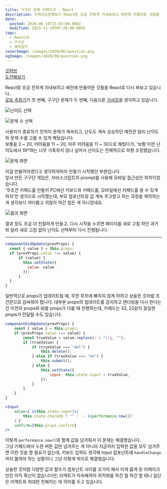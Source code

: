 ```yaml
---
title: 구구단 문제 리메이크 - React
description: 깃허브도전해보기 React랑 조금 친하게 지내보려고 예전에 만들어둔 것들을 React로 다시 짜보고 있습니다.로또 추첨기가 첫 번째, 구구단 문제가 두 번째, 다음으론 가사집을 생각하고 있습니다. 사용자가 종료하기 전까지 문제가 계속되고, 난도도 계속 상승하던 예전관 달리 난이도와 문제 수를 고를 수 있게 해뒀습니다.보통을 2 ~ 20, 어려움을 11 ~ 20, 아주 어려움을 11 ~ 30으로 해뒀다가, &quot;보통&quot;이란 난이도에서
date:
  posted: 2020-06-18T15:03:00.000Z
  modified: 2023-11-19T07:26:00.000Z
tags:
  - ReactJS
  - 구구단
  - 제작일지
coverImage: /images/2020/06/question.png
ogImage: /images/2020/06/question.png
---
```


[깃허브](https://github.com/marshallku/simple-brain-training)  
[도전해보기](https://marshallku.github.io/simple-brain-training/)

React랑 조금 친하게 지내보려고 예전에 만들어둔 것들을 React로 다시 짜보고 있습니다.  
[로또 추첨기](/web/tips/react%eb%a1%9c-%eb%a1%9c%eb%98%90%eb%b2%88%ed%98%b8-%ec%83%9d%ec%84%b1%ea%b8%b0-%eb%a7%8c%eb%93%a4%ea%b8%b0)가 첫 번째, 구구단 문제가 두 번째, 다음으론 [가사집](/twice/discography)을 생각하고 있습니다.

![난이도 선택](/images/2020/06/difficulty.png)

![문제 수 선택](/images/2020/06/number-of-questions.png)

사용자가 종료하기 전까지 문제가 계속되고, 난도도 계속 상승하던 예전관 달리 난이도와 문제 수를 고를 수 있게 해뒀습니다.  
보통을 2 \~ 20, 어려움을 11 \~ 20, 아주 어려움을 11 \~ 30으로 해뒀다가, '보통'이란 난이도에서 19\*19는 너무 가혹하지 않나 싶어서 난이도는 전체적으로 하향 조정했습니다.

![문제 화면](/images/2020/06/question.png)

이걸 만들어야겠다고 생각하자마자 만들기 시작했던 부분입니다.  
앞서 만든 구구단 게임은, 자바스크립트의 prompt를 사용해 모바일 접근성은 최악이었습니다.  
'무조건 키패드를 만들어 PC에선 키보드와 키패드를, 모바일에선 키패드를 쓸 수 있게 하자'란 생각으로 시작했는데, 부모 컴포넌트랑 값 계속 주고받고 하는 과정을 제작하는 게 생각보다 까다롭고 귀찮아 여간 힘든 게 아니었네요.

![결과 화면](/images/2020/06/result.png)

결과 창도 조금 더 친절하게 만들고, 다시 시작을 누르면 페이지를 새로 고침 하던 과거와 달리 새로 고침 없이 난이도 선택부터 다시 진행됩니다.

---

```js
componentDidUpdate(prevProps) {
  const { value } = this.props;
  if (prevProps.value !== value) {
      if (value) {
        this.setState({
          value: value
        });
      }
  }
}
```

일반적으로 props가 업데이트될 때, 무한 루프에 빠지지 않게 하려고 상술한 것처럼 조건문으로 감싸줘야 합니다. 대부분 props의 업데이트를 감지하고 렌더링을 다시 한다는 건 이전의 props와 바꿀 props가 다를 때 진행하는데, 키패드는 33, 22같이 동일한 props가 전달될 수도 있습니다.

```jsx
componentDidUpdate(prevProps) {
    const { value } = this.props;
    if (prevProps.value !== value) {
        const trueValue = value.replace(/-(.*)/g, "");
        if (trueValue) {
            if (trueValue === "del") {
                this.delete();
            } else if (trueValue === "ok") {
                this.submit();
            } else {
                this.setState({
                    input: this.state.input + trueValue,
                });
            }
        }
    }
}

<Input
    value={`${this.state.input}${
        this.state.checkOK ? "" : `- ${performance.now()}`
    }`}
    confirm={this.props.confirm}
/>
```

이렇게 `performance.now()`와 함께 값을 넘겨줘서 이 문제는 해결했습니다.  
그냥 키패드에서 누른 버튼 값만 넘겨주는 게 아니라 지금까지 입력한 값을 모두 넘겨주면 이런 짓을 할 필요가 없는데, 키보드 입력도 생각해 Input 컴포넌트에 `handleChange`까지 붙여야 하는 상황이니 그냥 이렇게 억지로 해결했습니다.

상술한 것처럼 다양한 값과 함수가 컴포넌트 사이를 오가야 해서 이게 옳게 된 리메이크인진 아직 확신이 없습니다만, 리액트가 익숙해져야 최적화를 하건 뭘 하건 할 테니 일단은 리액트와 최대한 친해지는 데 의미를 두고 있습니다.